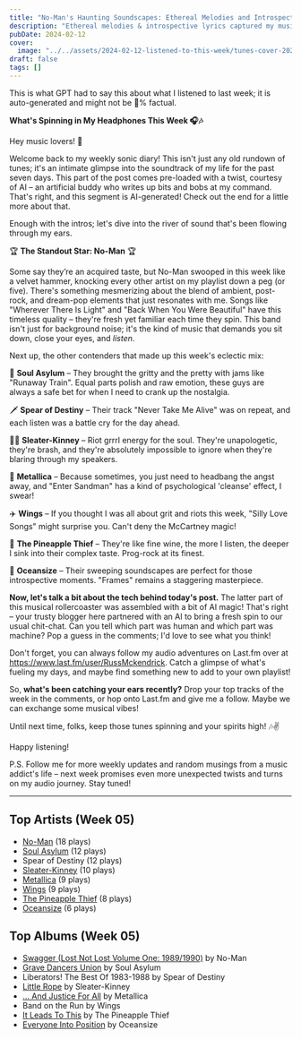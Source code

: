 ```yaml
---
title: "No-Man's Haunting Soundscapes: Ethereal Melodies and Introspective Lyrics Captured My Week"
description: "Ethereal melodies & introspective lyrics captured my musical soul this week! Join me in embracing No-Man's haunting soundscapes"
pubDate: 2024-02-12
cover:
  image: "../../assets/2024-02-12-listened-to-this-week/tunes-cover-2024-02-12-listened-to-this-week.png"
draft: false
tags: []
---
```


<NoteCallout title="Note">
This is what GPT had to say this about what I listened to last week; it is auto-generated and might not be 💯% factual.
</NoteCallout>

**What's Spinning in My Headphones This Week 🎧🎶**

Hey music lovers! 🎸

Welcome back to my weekly sonic diary! This isn't just any old rundown of tunes; it's an intimate glimpse into the soundtrack of my life for the past seven days. This part of the post comes pre-loaded with a twist, courtesy of AI – an artificial buddy who writes up bits and bobs at my command. That's right, and this segment is AI-generated! Check out the end for a little more about that.

Enough with the intros; let's dive into the river of sound that's been flowing through my ears. 

🏆 **The Standout Star: No-Man** 🏆

Some say they’re an acquired taste, but No-Man swooped in this week like a velvet hammer, knocking every other artist on my playlist down a peg (or five). There's something mesmerizing about the blend of ambient, post-rock, and dream-pop elements that just resonates with me. Songs like "Wherever There Is Light" and "Back When You Were Beautiful" have this timeless quality – they're fresh yet familiar each time they spin. This band isn't just for background noise; it's the kind of music that demands you sit down, close your eyes, and *listen*. 

Next up, the other contenders that made up this week's eclectic mix:

🎸 **Soul Asylum** – They brought the gritty and the pretty with jams like "Runaway Train". Equal parts polish and raw emotion, these guys are always a safe bet for when I need to crank up the nostalgia.

🗡️ **Spear of Destiny** – Their track "Never Take Me Alive" was on repeat, and each listen was a battle cry for the day ahead.

👩‍🎤 **Sleater-Kinney** – Riot grrrl energy for the soul. They're unapologetic, they're brash, and they're absolutely impossible to ignore when they're blaring through my speakers.

🤘 **Metallica** – Because sometimes, you just need to headbang the angst away, and "Enter Sandman" has a kind of psychological 'cleanse' effect, I swear!

✈️ **Wings** – If you thought I was all about grit and riots this week, "Silly Love Songs" might surprise you. Can't deny the McCartney magic!

🍍 **The Pineapple Thief** – They're like fine wine, the more I listen, the deeper I sink into their complex taste. Prog-rock at its finest.

🌊 **Oceansize** – Their sweeping soundscapes are perfect for those introspective moments. "Frames" remains a staggering masterpiece.

**Now, let's talk a bit about the tech behind today's post.** The latter part of this musical rollercoaster was assembled with a bit of AI magic! That's right – your trusty blogger here partnered with an AI to bring a fresh spin to our usual chit-chat. Can you tell which part was human and which part was machine? Pop a guess in the comments; I'd love to see what you think!

Don't forget, you can always follow my audio adventures on Last.fm over at https://www.last.fm/user/RussMckendrick. Catch a glimpse of what's fueling my days, and maybe find something new to add to your own playlist!

So, **what's been catching your ears recently?** Drop your top tracks of the week in the comments, or hop onto Last.fm and give me a follow. Maybe we can exchange some musical vibes!

Until next time, folks, keep those tunes spinning and your spirits high! 🎶✌️

Happy listening!

P.S. Follow me for more weekly updates and random musings from a music addict's life – next week promises even more unexpected twists and turns on my audio journey. Stay tuned!


---

## Top Artists (Week 05)

- [No-Man](https://www.russ.fm/artist/no-man/) (18 plays)
- [Soul Asylum](https://www.russ.fm/artist/soul-asylum/) (12 plays)
- Spear of Destiny (12 plays)
- [Sleater-Kinney](https://www.russ.fm/artist/sleater-kinney/) (10 plays)
- [Metallica](https://www.russ.fm/artist/metallica/) (9 plays)
- [Wings](https://www.russ.fm/artist/wings/) (9 plays)
- [The Pineapple Thief](https://www.russ.fm/artist/the-pineapple-thief/) (8 plays)
- [Oceansize](https://www.russ.fm/artist/oceansize/) (6 plays)

## Top Albums (Week 05)

- [Swagger (Lost Not Lost Volume One: 1989/1990)](https://www.russ.fm/albums/swagger-lost-not-lost-volume-one-1989-1990-29642302/) by No-Man
- [Grave Dancers Union](https://www.russ.fm/albums/grave-dancers-union-7068256/) by Soul Asylum
- Liberators! The Best Of 1983-1988 by Spear of Destiny
- [Little Rope](https://www.russ.fm/albums/little-rope-29531152/) by Sleater-Kinney
- [… And Justice For All](https://www.russ.fm/albums/and-justice-for-all-29674207/) by Metallica
- Band on the Run by Wings
- [It Leads To This](https://www.russ.fm/albums/it-leads-to-this-29741239/) by The Pineapple Thief
- [Everyone Into Position](https://www.russ.fm/albums/everyone-into-position-1460942/) by Oceansize